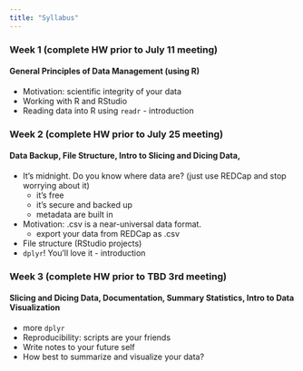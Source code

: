 ```yaml
---
title: "Syllabus"
---
```


### Week 1 (complete HW prior to July 11 meeting)

#### General Principles of Data Management (using R)

- Motivation: scientific integrity of your data
- Working with R and RStudio
- Reading data into R using `readr` - introduction


### Week 2 (complete HW prior to July 25 meeting)

#### Data Backup, File Structure, Intro to Slicing and Dicing Data, 

- It's midnight. Do you know where data are? (just use REDCap and stop worrying about it)
     - it's free
     - it's secure and backed up
     - metadata are built in
- Motivation: .csv is a near-universal data format. 
     - export your data from REDCap as .csv
- File structure (RStudio projects)
- `dplyr`! You'll love it - introduction

### Week 3 (complete HW prior to TBD 3rd meeting)

#### Slicing and Dicing Data, Documentation, Summary Statistics, Intro to Data Visualization

- more `dplyr`
- Reproducibility: scripts are your friends
- Write notes to your future self
- How best to summarize and visualize your data?





